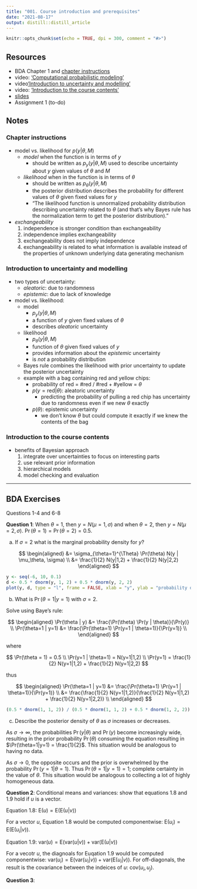 ```yaml
---
title: "001. Course introduction and prerequisites"
date: "2021-08-17"
output: distill::distill_article
---
```


```r
knitr::opts_chunk$set(echo = TRUE, dpi = 300, comment = "#>")
```

## Resources

- BDA Chapter 1 and [chapter instructions](../reading-instructions/BDA-notes-ch1.pdf)
- video: ['Computational probabilistic modeling'](https://www.youtube.com/watch?v=ukE5aqdoLZI)
- video['Introduction to uncertainty and modelling'](https://aalto.cloud.panopto.eu/Panopto/Pages/Viewer.aspx?id=d841f429-9c3d-4d24-8228-a9f400efda7b)
- video: ['Introduction to the course contents'](https://aalto.cloud.panopto.eu/Panopto/Pages/Viewer.aspx?id=13fc7889-cfd1-4d99-996c-a9f400f6e5a2)
- [slides](../slides/bayes_intro.pdf)
- Assignment 1 (to-do)

## Notes

### Chapter instructions

- model vs. likelihood for $p(y|\theta, M)$
  - *model* when the function is in terms of $y$
    - should be written as $p_y(y|\theta, M)$
    used to describe uncertainty about $y$ given values of $\theta$ and $M$
  - *likelihood* when in the function is in terms of $\theta$
    - should be written as $p_\theta(y|\theta, M)$
    - the posterior distribution describes the probability for different values of $\theta$ given fixed values for $y$
    - "The likelihood function is unnormalized probability distribution describing uncertainty related to $\theta$ (and that’s why Bayes rule has the normalization term to get the posterior distribution)."
- *exchangeability*
  1. independence is stronger condition than exchangeability
  2. independence implies exchangeability
  3. exchangeability does not imply independence
  4. exchangeability is related to what information is available instead of the properties of unknown underlying data generating mechanism

### Introduction to uncertainty and modelling

- two types of uncertainty:
  - *aleatoric*: due to randomness
  - *epistemic*: due to lack of knowledge
- model vs. likelihood:
  - model
    - $p_y(y|\theta, M)$
    - a function of $y$ given fixed values of $\theta$
    - describes *aleatoric* uncertainty
  - likelihood
    - $p_\theta(y|\theta, M)$
    - function of $\theta$ given fixed values of $y$
    - provides information about the *epistemic* uncertainty
    - is *not* a probability distribution
  - Bayes rule combines the likelihood with prior uncertainty to update the posterior uncertainty
  - example with a bag containing red and yellow chips:
    - probability of red = #red / #red + #yellow = $\theta$
    - $p(y = \text{red} | \theta)$: aleatoric uncertainty
      - predicting the probability of pulling a red chip has uncertainty due to randomness even if we new $\theta$ exactly
    - $p(\theta)$: epistemic uncertainty
      - we don't know $\theta$ but could compute it exactly if we knew the contents of the bag

### Introduction to the course contents

- benefits of Bayesian approach
  1. integrate over uncertainties to focus on interesting parts
  2. use relevant prior information
  3. hierarchical models
  4. model checking and evaluation

---

## BDA Exercises

Questions 1-4 and 6-8

**Question 1**: When $\theta = 1$, then $y = N(\mu = 1, \sigma)$ and when $\theta = 2$, then $y = N(\mu=2, \sigma)$.
$\Pr(\theta=1)= \Pr(\theta=2) = 0.5$.

a) If $\sigma=2$ what is the marginal probability density for $y$?

$$
\begin{aligned}
&= \sigma_{\theta=1}^{\Theta} \Pr(\theta) N(y | \mu_\theta, \sigma) \\
&= \frac{1}{2} N(y|1,2) + \frac{1}{2} N(y|2,2)
\end{aligned}
$$
```r
y <- seq(-6, 10, 0.1)
d <- 0.5 * dnorm(y, 1, 2) + 0.5 * dnorm(y, 2, 2)
plot(y, d, type = "l", frame = FALSE, xlab = "y", ylab = "probability density", main = "Joint probability density of y")
```

b) What is $\Pr(\theta=1 | y=1)$ with $\sigma=2$.

Solve using Baye's rule:

$$
\begin{aligned}
\Pr(\theta | y) &= \frac{\Pr(\theta) \Pr(y | \theta)}{\Pr(y)} \\
\Pr(\theta=1 | y=1) &= \frac{\Pr(\theta=1) \Pr(y=1 | \theta=1)}{\Pr(y=1)} \\
\end{aligned}
$$

where

$$
\Pr(\theta = 1) = 0.5 \\
\Pr(y=1 | \theta=1) = N(y=1|1,2) \\
\Pr(y=1) = \frac{1}{2} N(y=1|1,2) + \frac{1}{2} N(y=1|2,2)
$$

thus

$$
\begin{aligned}
\Pr(\theta=1 | y=1) &= \frac{\Pr(\theta=1) \Pr(y=1 | \theta=1)}{\Pr(y=1)} \\
&= \frac{\frac{1}{2} N(y=1|1,2)}{\frac{1}{2} N(y=1|1,2) + \frac{1}{2} N(y=1|2,2)} \\
\end{aligned}
$$

```r
(0.5 * dnorm(1, 1, 2)) / (0.5 * dnorm(1, 1, 2) + 0.5 * dnorm(1, 2, 2))
```

c) Describe the posterior density of $\theta$ as $\sigma$ increases or decreases.

As $\sigma \to \infty$, the probabilities $\Pr(y|\theta)$ and $\Pr(y)$ become increasingly wide, resulting in the prior probability $\Pr(\theta)$ consuming the equation resulting in $\Pr(\theta=1|y=1) = \frac{1}{2}$.
This situation would be analogous to having no data.

As $\sigma \to 0$, the opposite occurs and the prior is overwhelmed by the probability $\Pr(y=1|\theta=1)$.
Thus $\Pr(\theta=1|y=1) = 1$; complete certainty in the value of $\theta$.
This situation would be analogous to collecting a lot of highly homogeneous data.

**Question 2**: Conditional means and variances: show that equations 1.8 and 1.9 hold if $u$ is a vector.

Equation 1.8: $\text{E}(u) = \text{E}(\text{E}(u|v))$

For a vector $u$, Equation 1.8 would be computed componentwise: $\text{E}(u_i) = \text{E}(\text{E}(u_i|v))$.

Equation 1.9: $\text{var}(u) = \text{E}(\text{var}(u|v)) + \text{var}(\text{E}(u|v))$

For a vecotr $u$, the diagnoals for Euqation 1.9 would be computed componentwise: $\text{var}(u_i) = \text{E}(\text{var}(u_i|v)) + \text{var}(\text{E}(u_i|v))$.
For off-diagonals, the result is the covariance between the indeices of $u$: $\text{cov}(u_i, u_j)$.

**Question 3**:
